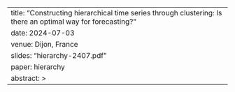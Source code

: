 ---
title: "Constructing hierarchical time series through clustering: Is there an optimal way for forecasting?"
date: 2024-07-03
venue: Dijon, France
slides: "hierarchy-2407.pdf"
paper: hierarchy
abstract: > 
---